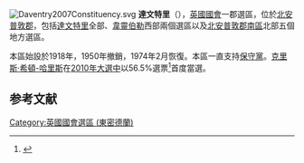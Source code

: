 [[File:Daventry2007Constituency.svg|right]]
'''達文特里'''（{{lang-en|Daventry}}），[[英國|英國]][[英國國會|國會]]一郡選區，位於[[北安普敦郡|北安普敦郡]]，包括[[達文特里|達文特里]]全部、[[韋靈伯勒|韋靈伯勒]]西部兩個選區以及[[北安普敦郡南區|北安普敦郡南區]]北部五個地方選區。

本區始設於1918年，1950年撤銷，1974年2月恢復。本區一直支持[[保守黨_(英國)|保守黨]]。[[克里斯·希頓-哈里斯|克里斯·希頓-哈里斯]]在[[2010年英國大選|2010年大選中]]以56.5%選票<ref name="">{{cite news|publisher=[[英國廣播公司|英國廣播公司]]
|date=2010年5月7日
|title=Election 2010/Constituency/Daventry
|url=http://news.bbc.co.uk/1/shared/election2010/results/constituency/b32.stm
}}</ref>首度當選。

==参考文献==
<div class="references-small">
<references></references>
</div>

{{DEFAULTSORT:Daventry (UK Parliament constituency)}}
[[Category:英國國會選區_(東密德蘭)|Category:英國國會選區 (東密德蘭)]]